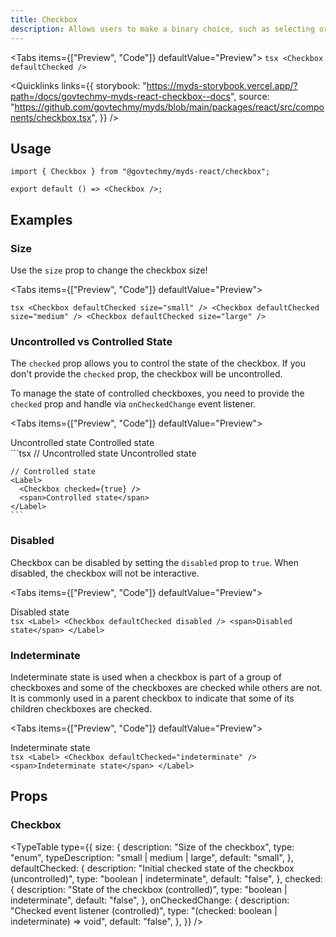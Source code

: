 ```yaml
---
title: Checkbox
description: Allows users to make a binary choice, such as selecting or not selecting an option. It is commonly used in forms, settings, and filters to capture user input and preferences.
---
```



<Tabs items={["Preview", "Code"]} defaultValue="Preview">
  <Tab value="Preview" className="not-prose flex justify-center">
    <Checkbox defaultChecked />
  </Tab>
  <Tab value="Code">
    ```tsx
    <Checkbox defaultChecked />
    ```
  </Tab>
</Tabs>

<Quicklinks
  links={{
    storybook:
      "https://myds-storybook.vercel.app/?path=/docs/govtechmy-myds-react-checkbox--docs",
    source:
      "https://github.com/govtechmy/myds/blob/main/packages/react/src/components/checkbox.tsx",
  }}
/>

## Usage

```tsx copy
import { Checkbox } from "@govtechmy/myds-react/checkbox";
```

```tsx copy
export default () => <Checkbox />;
```

## Examples

### Size

Use the `size` prop to change the checkbox size!

<Tabs items={["Preview", "Code"]} defaultValue="Preview">
  <Tab value="Preview">
    <div className="not-prose flex flex-col items-center gap-3">
      <Checkbox defaultChecked size="small" />
      <Checkbox defaultChecked size="medium" />
      <Checkbox defaultChecked size="large" />
    </div>
  </Tab>
  <Tab value="Code">
    ```tsx
    <Checkbox defaultChecked size="small" />
    <Checkbox defaultChecked size="medium" />
    <Checkbox defaultChecked size="large" />
    ```
  </Tab>
</Tabs>

### Uncontrolled vs Controlled State

The `checked` prop allows you to control the state of the checkbox. If you don't provide the `checked` prop, the checkbox will be uncontrolled.

To manage the state of controlled checkboxes, you need to provide the `checked` prop and handle via `onCheckedChange` event listener.

<Tabs items={["Preview", "Code"]} defaultValue="Preview">
  <Tab value="Preview">
    <div className="not-prose flex flex-col items-center">
      <Label className="flex items-center gap-2">
        <Checkbox defaultChecked />
        <span>Uncontrolled state</span>
      </Label>
      <Label className="flex items-center gap-2">
        <Checkbox checked={true} />
        <span>Controlled state</span>
      </Label>
    </div>
  </Tab>
  <Tab value="Code">
    ```tsx
    // Uncontrolled state
    <Label>
      <Checkbox defaultChecked />
      <span>Uncontrolled state</span>
    </Label>

    // Controlled state
    <Label>
      <Checkbox checked={true} />
      <span>Controlled state</span>
    </Label>
    ```

  </Tab>
</Tabs>

### Disabled

Checkbox can be disabled by setting the `disabled` prop to `true`. When disabled, the checkbox will not be interactive.

<Tabs items={["Preview", "Code"]} defaultValue="Preview">
  <Tab value="Preview">
    <div className="not-prose flex justify-center">
      <Label className="flex items-center gap-2">
        <Checkbox defaultChecked disabled />
        <span>Disabled state</span>
      </Label>
    </div>
  </Tab>
  <Tab value="Code">
    ```tsx
    <Label>
      <Checkbox defaultChecked disabled />
      <span>Disabled state</span>
    </Label>
    ```
  </Tab>
</Tabs>

### Indeterminate

Indeterminate state is used when a checkbox is part of a group of checkboxes and some of the checkboxes are checked while others are not. It is commonly used in a parent checkbox to indicate that some of its children checkboxes are checked.

<Tabs items={["Preview", "Code"]} defaultValue="Preview">
  <Tab value="Preview">
    <div className="not-prose flex justify-center">
      <Label className="flex items-center gap-2">
        <Checkbox defaultChecked="indeterminate" />
        <span>Indeterminate state</span>
      </Label>
    </div>
  </Tab>
  <Tab value="Code">
    ```tsx
    <Label>
      <Checkbox defaultChecked="indeterminate" />
      <span>Indeterminate state</span>
    </Label>
    ```
  </Tab>
</Tabs>

## Props

### Checkbox

<TypeTable
  type={{
    size: {
      description: "Size of the checkbox",
      type: "enum",
      typeDescription: "small | medium | large",
      default: "small",
    },
    defaultChecked: {
      description: "Initial checked state of the checkbox (uncontrolled)",
      type: "boolean | indeterminate",
      default: "false",
    },
    checked: {
      description: "State of the checkbox (controlled)",
      type: "boolean | indeterminate",
      default: "false",
    },
    onCheckedChange: {
      description: "Checked event listener (controlled)",
      type: "(checked: boolean | indeterminate) => void",
      default: "false",
    },
  }}
/>

